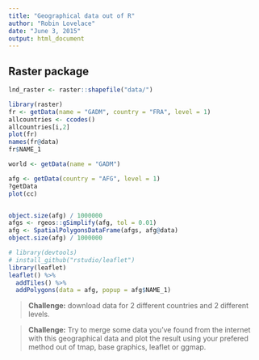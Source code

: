 ```yaml
---
title: "Geographical data out of R"
author: "Robin Lovelace"
date: "June 3, 2015"
output: html_document
---
```


## Raster package

```r
lnd_raster <- raster::shapefile("data/")
```


```r
library(raster)
fr <- getData(name = "GADM", country = "FRA", level = 1)
allcountries <- ccodes()
allcountries[i,2]
plot(fr)
names(fr@data)
fr$NAME_1

world <- getData(name = "GADM")

afg <- getData(country = "AFG", level = 1)
?getData
plot(cc)


object.size(afg) / 1000000
afgs <- rgeos::gSimplify(afg, tol = 0.01)
afg <- SpatialPolygonsDataFrame(afgs, afg@data)
object.size(afg) / 1000000

# library(devtools)
# install_github("rstudio/leaflet")
library(leaflet)
leaflet() %>% 
  addTiles() %>% 
  addPolygons(data = afg, popup = afg$NAME_1)
```

> **Challenge:** download data for 2 different countries and 2 different
levels. 

> **Challenge:** Try to merge some data you've found from the internet with this geographical data and plot the result using your prefered method out of tmap, base graphics, leaflet or ggmap.


